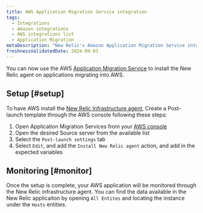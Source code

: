 ```yaml
---
title: AWS Application Migration Service integration
tags:
  - Integrations
  - Amazon integrations
  - AWS integrations list
  - Application Migration
metaDescription: "New Relic's Amazon Application Migration Service integration"
freshnessValidatedDate: 2024-09-03
---
```


You can now use the AWS [Application Migration Service](https://docs.aws.amazon.com/mgn/latest/ug/what-is-application-migration-service.html) to install the New Relic agent on applications migrating into AWS.

## Setup [#setup]

To have AWS install the [New Relic Infrastructure agent](/docs/infrastructure/install-infrastructure-agent/linux-installation/install-infrastructure-monitoring-agent-linux/), Create a Post-launch template through the AWS console following these steps:

1. Open Application Migration Services from your [AWS console](https://console.aws.amazon.com/mgn/home)
2. Open the desired Source server from the available list
3. Select the `Post-launch settings` tab
4. Select `Edit`, and add the `Install New Relic agent` action, and add in the expected variables 

## Monitoring [#monitor]

Once the setup is complete, your AWS application will be monitored through the New Relic infrastructure agent. 
You can find the data available in the New Relic applicaiton by opening `All Entites` and locating the instance under the `Hosts` entities.